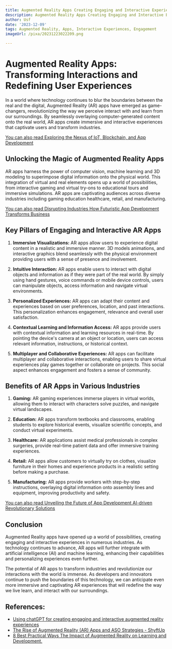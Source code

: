 ```yaml
---
title: Augmented Reality Apps Creating Engaging and Interactive Experiences
description: Augmented Reality Apps Creating Engaging and Interactive Experiences
author: Usf
date: '2023-12-09'
tags: Augmented Reality, Apps, Interactive Experiences, Engagement
imageUrl: /pixa/20231223022209.png

---
```

# Augmented Reality Apps: Transforming Interactions  and Redefining User Experiences

In a world  where technology continues to blur the boundaries between the real and the digital, Augmented Reality (AR) apps have  emerged as game-changers, revolutionizing the way we perceive interact with and learn from our surroundings. By seamlessly overlaying computer-generated content onto the real world, AR apps create immersive and interactive experiences that captivate users and transform  industries.

[You can also  read Exploring the Nexus of IoT, Blockchain, and App Development](Exploring%20the%20Nexus%20of%20IoT%2C%20Blockchain%2C%20and%20App%20Development)


## Unlocking  the Magic of Augmented Reality Apps

AR apps harness the power of computer vision, machine  learning and 3D modeling to superimpose digital information onto the physical  world. This integration of virtual and real elements opens up a world of possibilities, from interactive gaming and virtual try-ons to educational tours and immersive simulations. AR  apps are  captivating audiences across diverse industries including gaming education healthcare,  retail, and manufacturing.

[You can also read Disrupting Industries How Futuristic App Development Transforms Business](Disrupting%20Industries%20How%20Futuristic%20App%20Development%20Transforms%20Business)


## Key Pillars of Engaging and Interactive AR Apps

1. **Immersive Visualizations:** AR apps allow users to experience digital content in a realistic and immersive manner. 3D models animations,  and interactive graphics blend seamlessly with the physical environment providing users with  a sense of presence and involvement.

2.  **Intuitive Interaction:**  AR apps enable  users to  interact  with digital objects and information as if they were part of the  real world. By simply using hand gestures, voice commands or mobile device controls, users can manipulate objects, access information and navigate virtual  environments.

3. **Personalized Experiences:** AR apps can adapt their content and experiences based on user preferences, location, and past  interactions. This personalization enhances engagement, relevance and overall user satisfaction.

4. **Contextual Learning and Information Access:** AR apps provide users with contextual information and learning resources in real-time.  By pointing the device's camera at  an object or location, users can access relevant  information, instructions, or historical context.

5. **Multiplayer and Collaborative Experiences:** AR apps can facilitate multiplayer  and collaborative interactions, enabling users to share virtual experiences  play games together or collaborate on projects.  This social aspect enhances  engagement and  fosters a sense of community.

## Benefits of  AR Apps in Various Industries

1. **Gaming:** AR gaming experiences immerse players in virtual worlds,  allowing them  to interact  with characters solve puzzles, and  navigate virtual landscapes.

2. **Education:** AR apps transform textbooks and classrooms, enabling students to explore historical events, visualize scientific concepts, and conduct virtual experiments.

3.  **Healthcare:** AR applications assist medical professionals in complex surgeries, provide real-time patient data and offer immersive training experiences.

4. **Retail:** AR apps allow customers to virtually try on clothes, visualize furniture in their homes and experience  products in a realistic setting before  making a  purchase.

5. **Manufacturing:** AR apps  provide  workers with step-by-step instructions, overlaying digital  information onto assembly lines and equipment, improving productivity and  safety.

[You can also read  Unveiling the  Future of App Development AI-driven Revolutionary Solutions](Unveiling%20the%20Future%20of%20App%20Development%20AI-driven%20Revolutionary%20Solutions)


## Conclusion

Augmented Reality apps  have opened up a world of possibilities,  creating engaging and interactive experiences in numerous industries. As technology continues to  advance,  AR apps will further integrate with artificial intelligence (AI)  and machine  learning, enhancing their capabilities  and personalizing experiences even further.

The potential of AR apps to transform industries and revolutionize our interactions with the world is immense. As developers and  innovators continue to push the boundaries of this technology, we can anticipate  even  more  immersive and captivating AR experiences that will redefine  the way we live learn, and interact with our surroundings.

## References:
- [Using chatGPT for creating engaging and interactive augmented reality experiences](https://aicontentfy.com/en/blog/chatgpt-for-creating-engaging-and-interactive-augmented-reality-experiences)
- [The Rise of Augmented Reality (AR) Apps and ASO Strategies - ShyftUp](https://www.shyftup.com/blog/the-rise-of-augmented-reality-ar-apps-and-aso-strategies/)
- [8 Best Practical Ways The Impact of Augmented Reality on Learning and Development.](https://www.linkedin.com/pulse/8-best-practical-ways-impact-augmented-reality-e71bf)
